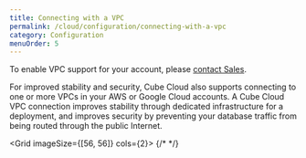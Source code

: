 ```yaml
---
title: Connecting with a VPC
permalink: /cloud/configuration/connecting-with-a-vpc
category: Configuration
menuOrder: 5
---
```


<InfoBox>

To enable VPC support for your account, please [contact Sales][cube-contact].

</InfoBox>

For improved stability and security, Cube Cloud also supports connecting to one
or more VPCs in your AWS or Google Cloud accounts. A Cube Cloud VPC connection
improves stability through dedicated infrastructure for a deployment, and
improves security by preventing your database traffic from being routed through
the public Internet.

<Grid imageSize={[56, 56]} cols={2}>
  <GridItem
    url="connecting-with-a-vpc/aws"
    imageUrl="https://raw.githubusercontent.com/cube-js/cube.js/master/docs/content/Cube-Cloud/Configuration/VPC/aws.svg"
    title="AWS"
  />
  {/*
    <GridItem
      url="#"
      imageUrl="https://raw.githubusercontent.com/cube-js/cube.js/master/docs/content/Cube-Cloud/Configuration/VPC/azure.svg"
      title="Azure"
    />
  */}
  <GridItem
    url="connecting-with-a-vpc/gcp"
    imageUrl="https://raw.githubusercontent.com/cube-js/cube.js/master/docs/content/Cube-Cloud/Configuration/VPC/gcp.svg"
    title="Google Cloud"
  />
</Grid>

[cube-contact]: https://cube.dev/contact/
